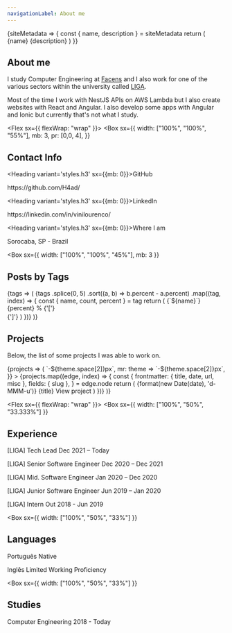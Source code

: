 ```yaml
---
navigationLabel: About me
---
```



<SiteMetaData>
{siteMetadata => {
  const { name, description } = siteMetadata
  return (
        <Fragment>
        <Heading variant='styles.h1'>{name}</Heading>
        <Text>{description}</Text>
        </Fragment>
  )
}}
</SiteMetaData>

<Divider/>

## About me

I study Computer Engineering at [Facens](https://facens.br/home) and I also work for one of the
various sectors within the university called [LIGA](https://liga.facens.br/).

Most of the time I work with NestJS APIs on AWS Lambda but I also create websites with React and Angular.
I also develop some apps with Angular and Ionic but currently that's not what I study.

<Divider />

<Flex sx={{ flexWrap: "wrap" }}>
  <Box
    sx={{
      width: ["100%", "100%", "55%"],
      mb: 3,
      pr: [0,0, 4],
    }}
  >

  ## Contact Info

  <Heading variant='styles.h3' sx={{mb: 0}}>GitHub</Heading>
  <Link href='https://github.com/H4ad/' variant='styles.a'>https://github.com/H4ad/</Link>
  <Divider />

  <Heading variant='styles.h3' sx={{mb: 0}}>LinkedIn</Heading>
  <Link href='https://www.linkedin.com/in/vinilourenco/' variant='styles.a'>https://linkedin.com/in/vinilourenco/</Link>
  <Divider />

  <Heading variant='styles.h3' sx={{mb: 0}}>Where I am</Heading>
  <Link href='https://pt.wikipedia.org/wiki/Sorocaba' variant='styles.a'>Sorocaba, SP - Brazil</Link>
  <Divider />

  </Box>

  <Box
    sx={{
      width: ["100%", "100%", "45%"],
      mb: 3
    }}
  >


  ## Posts by Tags

  <SourceTags filter="posts">
    {tags => (
      <Flex sx={{ flexDirection: 'column' }}>
        {tags
          .splice(0, 5)
          .sort((a, b) => b.percent - a.percent)
          .map((tag, index) => {
            const { name, count, percent } = tag
            return (
              <Box
                key={index}
                sx={{ color: 'muted', mb: 3, svg: { fill: 'muted' } }}
              >
                <Flex sx={{ lineHeight: 'normal' }}>
                  <Text
                    sx={{ color: 'secondary', mr: 2, mb: 0 }}
                  >{`${name}`}</Text>
                  <Text sx={{ color: 'muted' }}>{percent}</Text>
                  <Text sx={{ color: 'error' }}>%</Text>
                </Flex>
                <Flex>
                 <Box>{'['}</Box>
                  <Box sx={{flexBasis: '100%'}}>
                    <svg
                      xmlns="http://www.w3.org/2000/svg"
                      viewBox="0 0 1200 8"
                      width="100%"
                      height="8"
                    >
                      <rect width={`${percent * 3}%`} height={4} />
                    </svg>
                  </Box>
                  <Box> {']'}</Box>
                </Flex>
              </Box>
            )
          })}
      </Flex>
    )}
  </SourceTags>

  </Box>
</Flex>


## Projects

Below, the list of some projects I was able to work on.

<SourceList filter="projects">
  {projects => (
    <Flex
      sx={{
        flexWrap: "wrap",
        ml: theme => `-${theme.space[2]}px`,
        mr: theme => `-${theme.space[2]}px`,
      }}
    >
      {projects.map((edge, index) => {
        const {
          frontmatter: { title, date, url, misc },
          fields: { slug },
        } = edge.node
        return (
          <Box
            key={index}
            sx={{ mb: 3, maxWidth: ["100%", "50%", "33.333%"], width: ["100%", "50%", "33.333%"] }}
          >
            <Link href={slug} sx={{textDecoration: 'none'}}>
              <Card
                sx={{
                  ml: 2,
                  mr: 2,
                  p: 3,
                }}
              >
                <Text sx={{fontSize:0, color:'muted'}}>{format(new Date(date), 'd-MMM-u')}</Text>
                <Heading variant="styles.h4" sx={{color: 'text'}}>{title}</Heading>
                <Text sx={{textDecoration: 'underline'}}>View project</Text>
              </Card>
            </Link>
          </Box>
        )
      })}
    </Flex>
  )}
</SourceList>

<Divider />

<Flex sx={{ flexWrap: "wrap" }}>
  <Box
    sx={{
      width: ["100%", "50%", "33.333%"]
    }}
  >

  ## Experience

  <Text>[LIGA] Tech Lead</Text>
  <Text variant='styles.small'>Dec 2021 – Today</Text>
  <Divider />

  <Text>[LIGA] Senior Software Engineer</Text>
  <Text variant='styles.small'>Dec 2020 – Dec 2021</Text>
  <Divider />

  <Text>[LIGA] Mid. Software Engineer</Text>
  <Text variant='styles.small'>Jan 2020 – Dec 2020</Text>
  <Divider />

  <Text>[LIGA] Junior Software Engineer</Text>
  <Text variant='styles.small'>Jun 2019 – Jan 2020</Text>
  <Divider />

  <Text>[LIGA] Intern</Text>
  <Text variant='styles.small'>Out 2018 - Jun 2019</Text>
  <Divider />

  <Divider />
  </Box>

  <Box
    sx={{
      width: ["100%", "50%", "33%"]
    }}
  >

  ## Languages

  <Text>Português</Text>
  <Text variant='styles.small'>Native</Text>
  <Divider />

  <Text>Inglês</Text>
  <Text variant='styles.small'>Limited Working Proficiency</Text>
  <Divider />
  <Divider />
  </Box>

  <Box
    sx={{
      width: ["100%", "50%", "33%"]
    }}
  >

  ## Studies

  <Text>Computer Engineering</Text>
  <Text variant='styles.small'>2018 - Today</Text>
  <Divider />

  <Divider />
  </Box>

</Flex>

